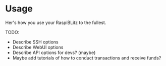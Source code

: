 # Usage

Her's how you use your RaspiBLitz to the fullest.


TODO:
* Describe SSH options
* Describe WebUI options
* Describe API options for devs? (maybe)
* Maybe add tutorials of how to conduct transactions and receive funds?


